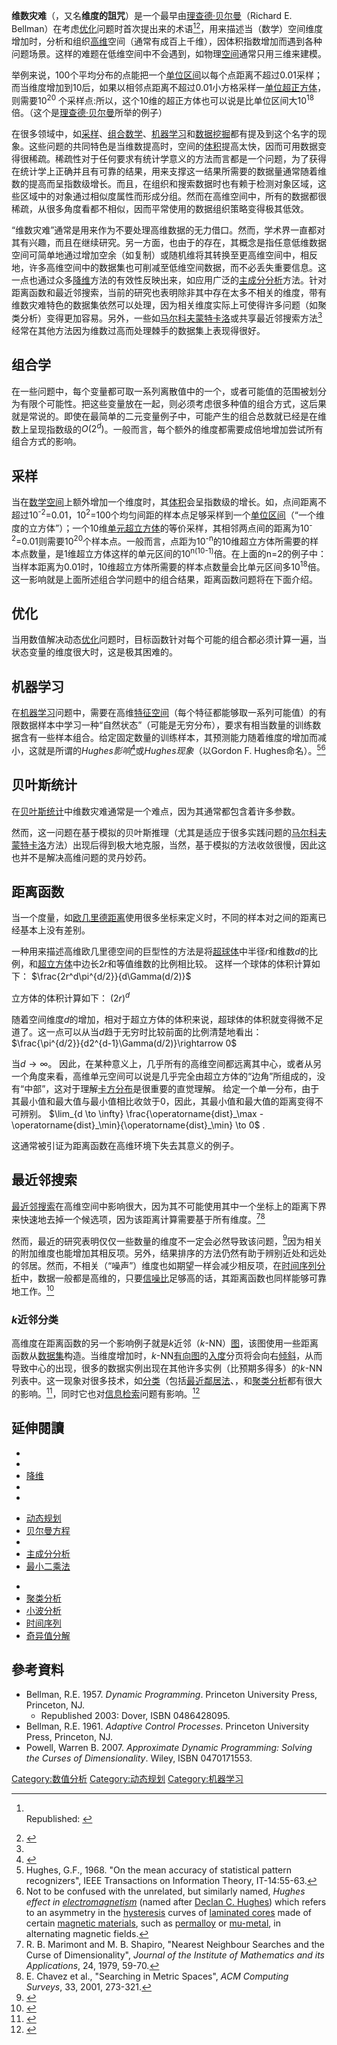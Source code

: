 '''维数灾难'''（{{lang en|curse of dimensionality}}，又名'''维度的詛咒'''）是一个最早由[[理查德·贝尔曼|理查德·贝尔曼]]（Richard E. Bellman）在考虑[[优化|优化]]问题时首次提出来的术语<ref>{{cite book|author1=Richard Ernest Bellman|author2=Rand Corporation|title=Dynamic programming|url=http://books.google.com/books?id=7omhQgAACAAJ|year=1957|publisher=Princeton University Press|isbn=978-0-691-07951-6}}<br />Republished: {{cite book|author=Richard Ernest Bellman|title=Dynamic Programming|url=http://books.google.com/books?id=fyVtp3EMxasC|year=2003|publisher=Courier Dover Publications|isbn=978-0-486-42809-3|access-date=2012-05-18|archive-date=2021-02-23|archive-url=https://web.archive.org/web/20210223100443/https://books.google.com/books?id=fyVtp3EMxasC|dead-url=no}}</ref><ref>{{cite book|author=Richard Ernest Bellman|title=Adaptive control processes: a guided tour|url=http://books.google.com/books?id=POAmAAAAMAAJ|year=1961|publisher=Princeton University Press|access-date=2012-05-18|archive-date=2021-02-23|archive-url=https://web.archive.org/web/20210223100516/https://books.google.com/books?id=POAmAAAAMAAJ|dead-url=no}}</ref>，用来描述当（数学）空间维度增加时，分析和组织[[维度|高维]]空间（通常有成百上千维），因体积指数增加而遇到各种问题场景。这样的难题在低维空间中不会遇到，如物理[[空间|空间]]通常只用三维来建模。

举例来说，100个平均分布的点能把一个[[单位区间|单位区间]]以每个点距离不超过0.01采样；而当维度增加到10后，如果以相邻点距离不超过0.01小方格采样一[[单位立方体|单位超正方体]]，则需要10<sup>20</sup> 个采样点:所以，这个10维的超正方体也可以说是比单位区间大10<sup>18</sup>倍。（这个是[[理查德·贝尔曼|理查德·贝尔曼]]所举的例子）

在很多领域中，如[[采样|采样]]、[[组合数学|组合数学]]、[[机器学习|机器学习]]和[[数据挖掘|数据挖掘]]都有提及到这个名字的现象。这些问题的共同特色是当维数提高时，空间的[[体积|体积]]提高太快，因而可用数据变得很稀疏。稀疏性对于任何要求有统计学意义的方法而言都是一个问题，为了获得在统计学上正确并且有可靠的结果，用来支撑这一结果所需要的数据量通常随着维数的提高而呈指数级增长。而且，在组织和搜索数据时也有赖于检测对象区域，这些区域中的对象通过相似度属性而形成分组。然而在高维空间中，所有的数据都很稀疏，从很多角度看都不相似，因而平常使用的数据组织策略变得极其低效。

“维数灾难”通常是用来作为不要处理高维数据的无力借口。然而，学术界一直都对其有兴趣，而且在继续研究。另一方面，也由于{{link-en|本征维度|intrinsic dimension}}的存在，其概念是指任意低维数据空间可简单地通过增加空余（如复制）或随机维将其转换至更高维空间中，相反地，许多高维空间中的数据集也可削减至低维空间数据，而不必丢失重要信息。这一点也通过众多[[降维|降维]]方法的有效性反映出来，如应用广泛的[[主成分分析|主成分分析]]方法。针对距离函数和最近邻搜索，当前的研究也表明除非其中存在太多不相关的维度，带有维数灾难特色的数据集依然可以处理，因为相关维度实际上可使得许多问题（如聚类分析）变得更加容易。另外，一些如[[马尔科夫蒙特卡洛|马尔科夫蒙特卡洛]]或共享最近邻搜索方法<ref name="houle-ssdbm10" />经常在其他方法因为维数过高而处理棘手的数据集上表现得很好。

==组合学==
在一些问题中，每个变量都可取一系列离散值中的一个，或者可能值的范围被划分为有限个可能性。把这些变量放在一起，则必须考虑很多种值的组合方式，这后果就是常说的{{link-en|组合爆炸|Combinatorial explosion}}。即使在最简单的二元变量例子中，可能产生的组合总数就已经是在维数上呈现指数级的<math>O(2^d)</math>。一般而言，每个额外的维度都需要成倍地增加尝试所有组合方式的影响。

==采样==
当在[[空间_(数学)|数学空间]]上额外增加一个维度时，其[[体积|体积]]会呈指数级的增长。如，点间距离不超过10<sup>-2</sup>=0.01，10<sup>2</sup>=100个均匀间距的样本点足够采样到一个[[单位区间|单位区间]]（“一个维度的立方体”）；一个10维[[单元超立方体|单元超立方体]]的等价采样，其相邻两点间的距离为10<sup>-2</sup>=0.01则需要10<sup>20</sup>个样本点。一般而言，点距为10<sup>-n</sup>的10维超立方体所需要的样本点数量，是1维超立方体这样的单元区间的10<sup>n(10-1)</sup>倍。在上面的n=2的例子中：当样本距离为0.01时，10维超立方体所需要的样本点数量会比单元区间多10<sup>18</sup>倍。这一影响就是上面所述组合学问题中的组合结果，距离函数问题将在下面介绍。

==优化==
当用数值{{link-en|逆向归纳法|backward induction}}解决动态[[优化|优化]]问题时，目标函数针对每个可能的组合都必须计算一遍，当状态变量的维度很大时，这是极其困难的。

==机器学习==
在[[机器学习|机器学习]]问题中，需要在高维[[特征空间|特征空间]]（每个特征都能够取一系列可能值）的有限数据样本中学习一种“自然状态”（可能是无穷分布），要求有相当数量的训练数据含有一些样本组合。给定固定数量的训练样本，其预测能力随着维度的增加而减小，这就是所谓的''Hughes影响''<ref>{{cite journal|title=An Objective Analysis of Support Vector Machine Based Classification for Remote Sensing|journal=Mathematical Geosciences|doi=10.1007/s11004-008-9156-6|url=https://link.springer.com/article/10.1007/s11004-008-9156-6|date=2008-05-01|volume=40|issue=4|language=en|pages=409–424|issn=1874-8961|accessdate=2018-04-02|author=Thomas Oommen, Debasmita Misra, Navin K. C. Twarakavi, Anupma Prakash, Bhaskar Sahoo, Sukumar Bandopadhyay|archive-date=2018-06-18|archive-url=https://web.archive.org/web/20180618182401/https://link.springer.com/article/10.1007%2Fs11004-008-9156-6|dead-url=no}}</ref>或''Hughes现象''（以Gordon F. Hughes命名）。<ref>Hughes, G.F., 1968. "On the mean accuracy of statistical pattern recognizers", IEEE Transactions on Information Theory, IT-14:55-63.</ref><ref>Not to be confused with the unrelated, but similarly named, ''Hughes effect in [[electromagnetism|electromagnetism]]'' (named after [http://spiedl.aip.org/vsearch/servlet/VerityServlet?KEY=SPIEDL&possible1=Hughes%2C+Declan+C.&possible1zone=author&maxdisp=25&smode=strresults&pjournals=OPEGAR%2CJBOPFO%2CPSISDG%2CJEIME5%2CJMMMGF%2CJARSC4%2CJNOACQ&deliveryType=spiedl&aqs=true Declan C. Hughes]{{dead link|date=2018年4月 |bot=InternetArchiveBot |fix-attempted=yes }}) which refers to an asymmetry in the [[hysteresis|hysteresis]] curves of [[Magnetic_core|laminated cores]] made of certain [[magnetic_materials|magnetic materials]], such as [[permalloy|permalloy]] or [[mu-metal|mu-metal]], in alternating magnetic fields.</ref>

==贝叶斯统计==
在[[贝叶斯统计|贝叶斯统计]]中维数灾难通常是一个难点，因为其{{link-en|后验分布|posterior distributions}}通常都包含着许多参数。

然而，这一问题在基于模拟的贝叶斯推理（尤其是适应于很多实践问题的[[马尔科夫蒙特卡洛|马尔科夫蒙特卡洛]]方法）出现后得到极大地克服，当然，基于模拟的方法收敛很慢，因此这也并不是解决高维问题的灵丹妙药。

==距离函数==
当一个度量，如[[欧几里德距离|欧几里德距离]]使用很多坐标来定义时，不同的样本对之间的距离已经基本上没有差别。

一种用来描述高维欧几里德空间的巨型性的方法是将[[超球体|超球体]]中半径<math>r</math>和维数<math>d</math>的比例，和[[超立方体|超立方体]]中边长<math>2r</math>和等值维数的比例相比较。
这样一个球体的体积计算如下：
<math>\frac{2r^d\pi^{d/2}}{d\Gamma(d/2)}</math>

立方体的体积计算如下：
<math>(2r)^d</math>

随着空间维度<math>d</math>的增加，相对于超立方体的体积来说，超球体的体积就变得微不足道了。这一点可以从当<math>d</math>趋于无穷时比较前面的比例清楚地看出：
<math>\frac{\pi^{d/2}}{d2^{d-1}\Gamma(d/2)}\rightarrow 0</math>

当<math>d \rightarrow \infty</math>。
因此，在某种意义上，几乎所有的高维空间都远离其中心，或者从另一个角度来看，高维单元空间可以说是几乎完全由超立方体的“边角”所组成的，没有“中部”，这对于理解[[卡方分布|卡方分布]]是很重要的直觉理解。
给定一个单一分布，由于其最小值和最大值与最小值相比收敛于0，因此，其最小值和最大值的距离变得不可辨别。
<math>\lim_{d \to \infty} \frac{\operatorname{dist}_\max - \operatorname{dist}_\min}{\operatorname{dist}_\min} \to 0</math> .

这通常被引证为距离函数在高维环境下失去其意义的例子。

==最近邻搜索==
[[最近邻搜索|最近邻搜索]]在高维空间中影响很大，因为其不可能使用其中一个坐标上的距离下界来快速地去掉一个候选项，因为该距离计算需要基于所有维度。<ref>R. B. Marimont and M. B. Shapiro, "Nearest Neighbour Searches and the Curse of Dimensionality", ''Journal of the Institute of Mathematics and its Applications'', 24, 1979, 59-70.</ref><ref>E. Chavez et al., "Searching in Metric Spaces", ''ACM Computing Surveys'', 33, 2001, 273-321.</ref>

然而，最近的研究表明仅仅一些数量的维度不一定会必然导致该问题，<ref name="houle-ssdbm10">{{cite journal|title=Can Shared-Neighbor Distances Defeat the Curse of Dimensionality?|doi=10.1007/978-3-642-13818-8_34|url=https://link.springer.com/chapter/10.1007/978-3-642-13818-8_34|date=2010-06-30|publisher=Springer, Berlin, Heidelberg|language=en|pages=482–500|accessdate=2018-04-02|isbn=9783642138171|author=Michael E. Houle, Hans-Peter Kriegel, Peer Kröger, Erich Schubert, Arthur Zimek|archive-date=2018-06-17|archive-url=https://web.archive.org/web/20180617020240/https://link.springer.com/chapter/10.1007%2F978-3-642-13818-8_34|dead-url=no}}</ref>因为相关的附加维度也能增加其相反项。另外，结果排序的方法仍然有助于辨别近处和远处的邻居。然而，不相关（“噪声”）维度也如期望一样会减少相反项，在[[时间序列分析|时间序列分析]]中，数据一般都是高维的，只要[[信噪比|信噪比]]足够高的话，其距离函数也同样能够可靠地工作。<ref name="houle-sstd11">{{cite journal|title=Quality of Similarity Rankings in Time Series|doi=10.1007/978-3-642-22922-0_25|url=https://link.springer.com/chapter/10.1007/978-3-642-22922-0_25|date=2011-08-24|publisher=Springer, Berlin, Heidelberg|language=en|pages=422–440|accessdate=2018-04-02|isbn=9783642229213|author=Thomas Bernecker, Michael E. Houle, Hans-Peter Kriegel, Peer Kröger, Matthias Renz, Erich Schubert, Arthur Zimek|archive-date=2019-12-23|archive-url=https://web.archive.org/web/20191223131939/https://link.springer.com/chapter/10.1007%2F978-3-642-22922-0_25|dead-url=no}}</ref>

===''k''近邻分类===
高维度在距离函数的另一个影响例子就是''k''近邻（''k''-NN）[[图_(数学)|图]]，该图使用一些距离函数从[[数据集|数据集]]构造。当维度增加时，''k''-NN[[有向图|有向图]]的[[入度|入度]]分页将会向右[[偏度|倾斜]]，从而导致中心的出现，很多的数据实例出现在其他许多实例（比预期多得多）的''k''-NN列表中。这一现象对很多技术，如[[分类问题|分类]]（包括[[最近鄰居法|最近鄰居法]]、{{link-en|半监督学习|semi-supervised learning}}，和[[聚类分析|聚类分析]]都有很大的影响。<ref>{{Cite journal
 | last1=Radovanovi?
 | first1=Milo?
 | last2=Nanopoulos
 | first2=Alexandros
 | last3=Ivanovi?
 | first3=Mirjana
 | year=2010
 | title=Hubs in space: Popular nearest neighbors in high-dimensional data
 | journal=Journal of Machine Learning Research
 | volume=11
 | pages=2487–2531
 | url=http://www.jmlr.org/papers/volume11/radovanovic10a/radovanovic10a.pdf
 | access-date=2012-05-18
 | archive-date=2019-07-17
 | archive-url=https://web.archive.org/web/20190717152352/http://www.jmlr.org/papers/volume11/radovanovic10a/radovanovic10a.pdf
 | dead-url=no
 }}</ref>，同时它也对[[信息检索|信息检索]]问题有影响。<ref>{{cite journal|title=On the existence of obstinate results in vector space models|date=2010-07-19|publisher=ACM|isbn=9781450301534|doi=10.1145/1835449.1835482|pages=186–193|url=http://dl.acm.org/citation.cfm?id=1835449.1835482|accessdate=2018-04-02|author=Milos Radovanović, Alexandros Nanopoulos, Mirjana Ivanović}}</ref>

==延伸閱讀==
{{col-begin}}
{{col-1-of-3}}
*{{link-en|组合爆炸|Combinatorial explosion}}
*{{link-en|相似度集中|Concentration of measure}}
*[[降维|降维]]
*{{link-en|傅立葉變換列表|Fourier-related transforms}}
*{{link-en|高维数据聚类|Clustering high-dimensional data}}
{{col-2-of-3}}
*[[动态规划|动态规划]]
*[[贝尔曼方程|贝尔曼方程]]
*{{link-en|逆向归纳法|Backwards induction}}
*[[主成分分析|主成分分析]]
*[[最小二乘法|最小二乘法]]
{{col-2-of-3}}
*{{link-en|准随机|Quasi-random}}
*[[聚类分析|聚类分析]]
*[[小波分析|小波分析]]
*[[时间序列|时间序列]]
*[[奇异值分解|奇异值分解]]
<!-- *[[ε-Approximate_Nearest_Neighbor_Search|ε-Approximate Nearest Neighbor Search]] -->
{{col-end}}

==參考資料==
{{reflist}}
*Bellman, R.E. 1957. ''Dynamic Programming''. Princeton University Press, Princeton, NJ.
**Republished 2003: Dover, ISBN 0486428095.
*Bellman, R.E. 1961. ''Adaptive Control Processes''. Princeton University Press, Princeton, NJ.
*Powell, Warren B. 2007. ''Approximate Dynamic Programming: Solving the Curses of Dimensionality''. Wiley, ISBN 0470171553.

[[Category:数值分析|Category:数值分析]]
[[Category:动态规划|Category:动态规划]]
[[Category:机器学习|Category:机器学习]]